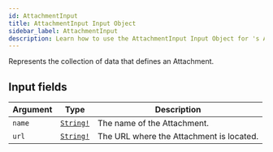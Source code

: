 ```yaml
---
id: AttachmentInput
title: AttachmentInput Input Object
sidebar_label: AttachmentInput
description: Learn how to use the AttachmentInput Input Object for 's API.
---
```


Represents the collection of data that defines an Attachment.

## Input fields

| Argument | Type                                      | Description                              |
| -------- | ----------------------------------------- | ---------------------------------------- |
| `name`   | [`String!`](api/schema/scalar/String.mdx) | The name of the Attachment.              |
| `url`    | [`String!`](api/schema/scalar/String.mdx) | The URL where the Attachment is located. |
